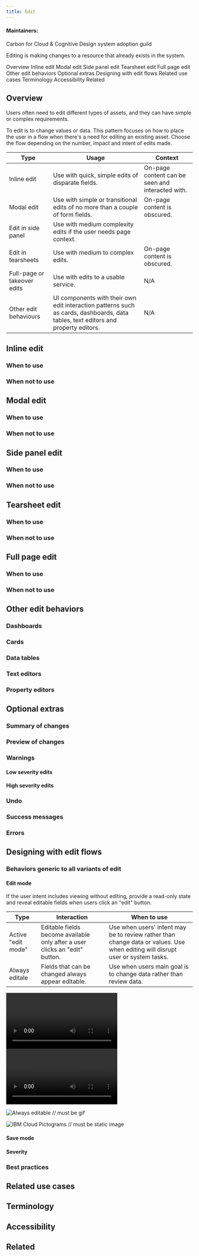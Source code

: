 ```yaml
---
title: Edit
---
```


#### Maintainers:

Carbon for Cloud & Cognitive Design system adoption guild

<PageDescription>

Editing is making changes to a resource that already exists in the system.

</PageDescription>

<AnchorLinks>
  <AnchorLink>Overview</AnchorLink>
  <AnchorLink>Inline edit</AnchorLink>
  <AnchorLink>Modal edit</AnchorLink>
  <AnchorLink>Side panel edit</AnchorLink>
  <AnchorLink>Tearsheet edit</AnchorLink>
  <AnchorLink>Full page edit</AnchorLink>
  <AnchorLink>Other edit behaviors</AnchorLink>
  <AnchorLink>Optional extras</AnchorLink>
  <AnchorLink>Designing with edit flows</AnchorLink>
  <AnchorLink>Related use cases</AnchorLink>
  <AnchorLink>Terminology</AnchorLink>
  <AnchorLink>Accessibility</AnchorLink>
  <AnchorLink>Related</AnchorLink>
</AnchorLinks>

## Overview

Users often need to edit different types of assets, and they can have simple or
complex requirements.

To edit is to change values or data. This pattern focuses on how to place the
user in a flow when there's a need for editing an existing asset. Choose the
flow depending on the number, impact and intent of edits made.

| Type                        | Usage                                                                                                                             | Context                                          |
| --------------------------- | --------------------------------------------------------------------------------------------------------------------------------- | ------------------------------------------------ |
| Inline edit                 | Use with quick, simple edits of disparate fields.                                                                                 | On-page content can be seen and interacted with. |
| Modal edit                  | Use with simple or transitional edits of no more than a couple of form fields.                                                    | On-page content is obscured.                     |
| Edit in side panel          | Use with medium complexity edits if the user needs page context.                                                                  |                                                  |
| Edit in tearsheets          | Use with medium to complex edits.                                                                                                 | On-page content is obscured.                     |
| Full-page or takeover edits | Use with edits to a usable service.                                                                                               | N/A                                              |
| Other edit behaviours       | UI components with their own edit interaction patterns such as cards, dashboards, data tables, text editors and property editors. | N/A                                              |

## Inline edit

### When to use

### When not to use

## Modal edit

### When to use

### When not to use

## Side panel edit

### When to use

### When not to use

## Tearsheet edit

### When to use

### When not to use

## Full page edit

### When to use

### When not to use

## Other edit behaviors

### Dashboards

### Cards

### Data tables

### Text editors

### Property editors

## Optional extras

### Summary of changes

### Preview of changes

### Warnings

#### Low severity edits

#### High severity edits

### Undo

### Success messages

### Errors

## Designing with edit flows

### Behaviors generic to all variants of edit

#### Edit mode

If the user intent includes viewing without editing, provide a read-only state
and reveal editable fields when users click an "edit" button.

| Type               | Interaction                                                                 | When to use                                                                                                                    |
| ------------------ | --------------------------------------------------------------------------- | ------------------------------------------------------------------------------------------------------------------------------ |
| Active "edit mode" | Editable fields become available only after a user clicks an "edit" button. | Use when users' intent may be to review rather than change data or values. Use when editing will disrupt user or system tasks. |
| Always editale     | Fields that can be changed always appear editable.                          | Use when users main goal is to change data rather than review data.                                                            |

<DoDontRow>
  <DoDont captionTitle="Edit mode" caption="Caption" colLg="4">
    <Video src="/images/EditMode.mp4" autoPlay="true" />
  </DoDont>
  <DoDont captionTitle="Always editable" caption="Caption" colLg="4">
    <Video src="/images/AlwaysEditable.mp4" autoPlay="true" />
  </DoDont>
</DoDontRow>

<Column colLg='6'>
<GifPlayer>

![Always editable](/images/AlwaysEditable.gif) // must be gif

![IBM Cloud Pictograms](/images/IBM_Cloud_Pictograms.jpg) // must be static
image

</GifPlayer>
</Column>

#### Save mode

#### Severity

### Best practices

## Related use cases

## Terminology

## Accessibility

## Related
